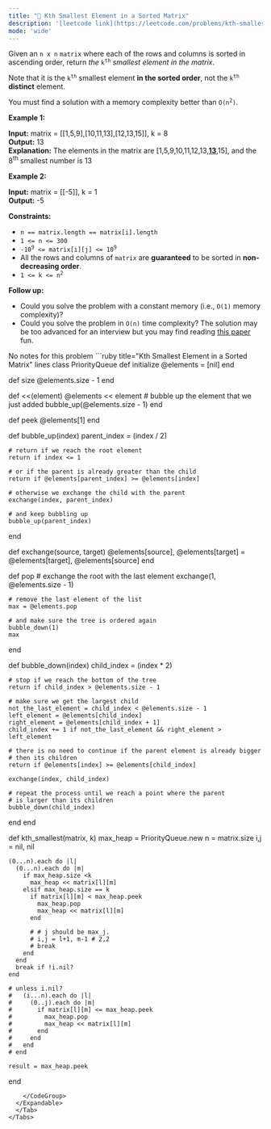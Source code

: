 ```yaml
---
title: "🧀 Kth Smallest Element in a Sorted Matrix"
description: '[leetcode link](https://leetcode.com/problems/kth-smallest-element-in-a-sorted-matrix/description/)'
mode: 'wide'
---
```

<Tabs>
  <Tab title="Question" icon="circle-question" iconType="regular">
    <Card>
      <p>Given an <code>n x n</code> <code>matrix</code> where each of the rows and columns is sorted in ascending order, return <em>the</em> <code>k<sup>th</sup></code> <em>smallest element in the matrix</em>.</p>  <p>Note that it is the <code>k<sup>th</sup></code> smallest element <strong>in the sorted order</strong>, not the <code>k<sup>th</sup></code> <strong>distinct</strong> element.</p>  <p>You must find a solution with a memory complexity better than <code>O(n<sup>2</sup>)</code>.</p>   <p><strong class="example">Example 1:</strong></p>   <strong>Input:</strong> matrix = [[1,5,9],[10,11,13],[12,13,15]], k = 8 <br/> <strong>Output:</strong> 13 <br/> <strong>Explanation:</strong> The elements in the matrix are [1,5,9,10,11,12,13,<u><strong>13</strong></u>,15], and the 8<sup>th</sup> smallest number is 13   <p><strong class="example">Example 2:</strong></p>   <strong>Input:</strong> matrix = [[-5]], k = 1 <br/> <strong>Output:</strong> -5    <p><strong>Constraints:</strong></p>  <ul>  <li><code>n == matrix.length == matrix[i].length</code></li>  <li><code>1 &lt;= n &lt;= 300</code></li>  <li><code>-10<sup>9</sup> &lt;= matrix[i][j] &lt;= 10<sup>9</sup></code></li>  <li>All the rows and columns of <code>matrix</code> are <strong>guaranteed</strong> to be sorted in <strong>non-decreasing order</strong>.</li>  <li><code>1 &lt;= k &lt;= n<sup>2</sup></code></li> </ul>   <p><strong>Follow up:</strong></p>  <ul>  <li>Could you solve the problem with a constant memory (i.e., <code>O(1)</code> memory complexity)?</li>  <li>Could you solve the problem in <code>O(n)</code> time complexity? The solution may be too advanced for an interview but you may find reading <a href="http://www.cse.yorku.ca/~andy/pubs/X+Y.pdf" target="_blank">this paper</a> fun.</li> </ul> 
    </Card>
  </Tab>
  <Tab title="Solution" icon="lightbulb" iconType="regular" >
    <Card>
      No notes for this problem
</Card>
  <Expandable title="code">
    <CodeGroup dropdown>
```ruby title="Kth Smallest Element in a Sorted Matrix" lines
class PriorityQueue
  def initialize
    @elements = [nil]
  end
  
  def size
    @elements.size - 1
  end

  def <<(element)
    @elements << element
    # bubble up the element that we just added
    bubble_up(@elements.size - 1)
  end

  def peek
    @elements[1]
  end

  def bubble_up(index)
    parent_index = (index / 2)

    # return if we reach the root element
    return if index <= 1

    # or if the parent is already greater than the child
    return if @elements[parent_index] >= @elements[index]

    # otherwise we exchange the child with the parent
    exchange(index, parent_index)

    # and keep bubbling up
    bubble_up(parent_index)
  end

  def exchange(source, target)
    @elements[source], @elements[target] = @elements[target], @elements[source]
  end

  def pop
    # exchange the root with the last element
    exchange(1, @elements.size - 1)

    # remove the last element of the list
    max = @elements.pop

    # and make sure the tree is ordered again
    bubble_down(1)
    max
  end

  def bubble_down(index)
    child_index = (index * 2)

    # stop if we reach the bottom of the tree
    return if child_index > @elements.size - 1

    # make sure we get the largest child
    not_the_last_element = child_index < @elements.size - 1
    left_element = @elements[child_index]
    right_element = @elements[child_index + 1]
    child_index += 1 if not_the_last_element && right_element > left_element

    # there is no need to continue if the parent element is already bigger
    # then its children
    return if @elements[index] >= @elements[child_index]

    exchange(index, child_index)

    # repeat the process until we reach a point where the parent
    # is larger than its children
    bubble_down(child_index)
  end
end

def kth_smallest(matrix, k)
    max_heap = PriorityQueue.new
    n = matrix.size
    i,j = nil, nil

    (0...n).each do |l|
      (0...n).each do |m|
        if max_heap.size <k
          max_heap << matrix[l][m] 
        elsif max_heap.size == k
          if matrix[l][m] < max_heap.peek
            max_heap.pop
            max_heap << matrix[l][m]
          end
          
          # # j should be max_j.
          # i,j = l+1, m-1 # 2,2
          # break
        end
      end
      break if !i.nil?
    end
    
    # unless i.nil?
    #   (i...n).each do |l|
    #     (0..j).each do |m|
    #       if matrix[l][m] <= max_heap.peek
    #         max_heap.pop
    #         max_heap << matrix[l][m]
    #       end
    #     end
    #   end
    # end

    result = max_heap.peek
end
```
    </CodeGroup>
  </Expandable>
  </Tab>
</Tabs>